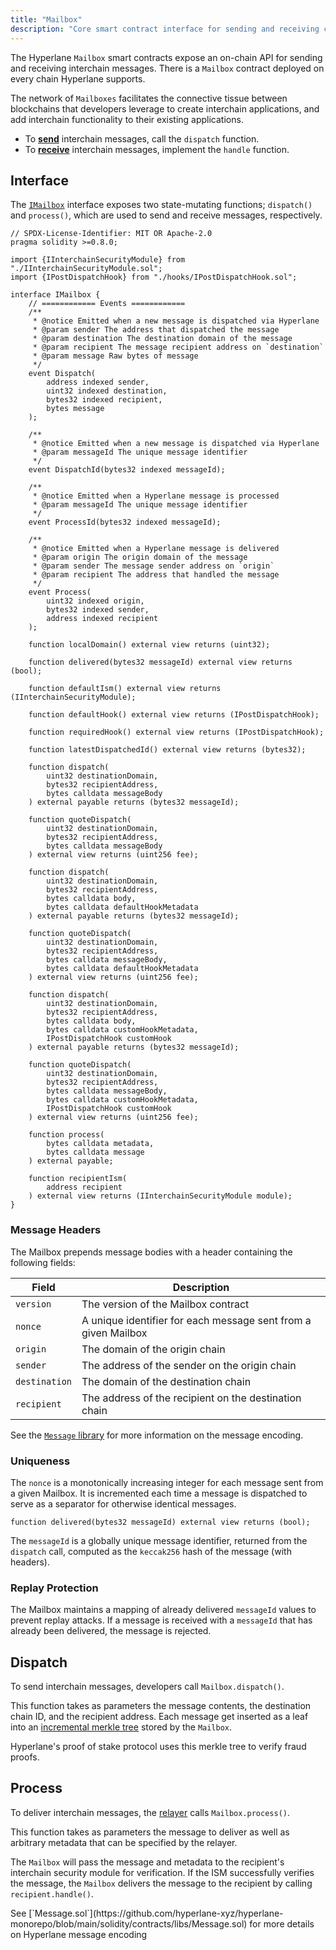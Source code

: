 ```yaml
---
title: "Mailbox"
description: "Core smart contract interface for sending and receiving cross-chain messages in Hyperlane"
---
```



The Hyperlane `Mailbox` smart contracts expose an on-chain API for sending and receiving interchain messages. There is a `Mailbox` contract deployed on every chain Hyperlane supports.

The network of `Mailboxes` facilitates the connective tissue between blockchains that developers leverage to create interchain applications, and add interchain functionality to their existing applications.

<SimpleMessagingDiagram />

- To [**send**](/docs/reference/messaging/send) interchain messages, call the `dispatch` function.
- To [**receive**](/docs/reference/messaging/receive) interchain messages, implement the `handle` function.

## Interface

The [`IMailbox`](https://github.com/hyperlane-xyz/hyperlane-monorepo/blob/main/solidity/contracts/interfaces/IMailbox.sol) interface exposes two state-mutating functions; `dispatch()` and `process()`, which are used to send and receive messages, respectively.

<Accordion title="IMailbox Interface">

```solidity
// SPDX-License-Identifier: MIT OR Apache-2.0
pragma solidity >=0.8.0;

import {IInterchainSecurityModule} from "./IInterchainSecurityModule.sol";
import {IPostDispatchHook} from "./hooks/IPostDispatchHook.sol";

interface IMailbox {
    // ============ Events ============
    /**
     * @notice Emitted when a new message is dispatched via Hyperlane
     * @param sender The address that dispatched the message
     * @param destination The destination domain of the message
     * @param recipient The message recipient address on `destination`
     * @param message Raw bytes of message
     */
    event Dispatch(
        address indexed sender,
        uint32 indexed destination,
        bytes32 indexed recipient,
        bytes message
    );

    /**
     * @notice Emitted when a new message is dispatched via Hyperlane
     * @param messageId The unique message identifier
     */
    event DispatchId(bytes32 indexed messageId);

    /**
     * @notice Emitted when a Hyperlane message is processed
     * @param messageId The unique message identifier
     */
    event ProcessId(bytes32 indexed messageId);

    /**
     * @notice Emitted when a Hyperlane message is delivered
     * @param origin The origin domain of the message
     * @param sender The message sender address on `origin`
     * @param recipient The address that handled the message
     */
    event Process(
        uint32 indexed origin,
        bytes32 indexed sender,
        address indexed recipient
    );

    function localDomain() external view returns (uint32);

    function delivered(bytes32 messageId) external view returns (bool);

    function defaultIsm() external view returns (IInterchainSecurityModule);

    function defaultHook() external view returns (IPostDispatchHook);

    function requiredHook() external view returns (IPostDispatchHook);

    function latestDispatchedId() external view returns (bytes32);

    function dispatch(
        uint32 destinationDomain,
        bytes32 recipientAddress,
        bytes calldata messageBody
    ) external payable returns (bytes32 messageId);

    function quoteDispatch(
        uint32 destinationDomain,
        bytes32 recipientAddress,
        bytes calldata messageBody
    ) external view returns (uint256 fee);

    function dispatch(
        uint32 destinationDomain,
        bytes32 recipientAddress,
        bytes calldata body,
        bytes calldata defaultHookMetadata
    ) external payable returns (bytes32 messageId);

    function quoteDispatch(
        uint32 destinationDomain,
        bytes32 recipientAddress,
        bytes calldata messageBody,
        bytes calldata defaultHookMetadata
    ) external view returns (uint256 fee);

    function dispatch(
        uint32 destinationDomain,
        bytes32 recipientAddress,
        bytes calldata body,
        bytes calldata customHookMetadata,
        IPostDispatchHook customHook
    ) external payable returns (bytes32 messageId);

    function quoteDispatch(
        uint32 destinationDomain,
        bytes32 recipientAddress,
        bytes calldata messageBody,
        bytes calldata customHookMetadata,
        IPostDispatchHook customHook
    ) external view returns (uint256 fee);

    function process(
        bytes calldata metadata,
        bytes calldata message
    ) external payable;

    function recipientIsm(
        address recipient
    ) external view returns (IInterchainSecurityModule module);
}
```

</Accordion>

### Message Headers

The Mailbox prepends message bodies with a header containing the following fields:

| **Field**     | **Description**                                                |
| ------------- | -------------------------------------------------------------- |
| `version`     | The version of the Mailbox contract                            |
| `nonce`       | A unique identifier for each message sent from a given Mailbox |
| `origin`      | The domain of the origin chain                                 |
| `sender`      | The address of the sender on the origin chain                  |
| `destination` | The domain of the destination chain                            |
| `recipient`   | The address of the recipient on the destination chain          |

See the [`Message` library](/docs/reference/messaging/send) for more information on the message encoding.

### Uniqueness

The `nonce` is a monotonically increasing integer for each message sent from a given Mailbox. It is incremented each time a message is dispatched to serve as a separator for otherwise identical messages.

<CodeGroup>

```solidity Solidity
function delivered(bytes32 messageId) external view returns (bool);
```

</CodeGroup>

The `messageId` is a globally unique message identifier, returned from the `dispatch` call, computed as the `keccak256` hash of the message (with headers).

### Replay Protection

The Mailbox maintains a mapping of already delivered `messageId` values to prevent replay attacks. If a message is received with a `messageId` that has already been delivered, the message is rejected.

## Dispatch

To send interchain messages, developers call `Mailbox.dispatch()`.

This function takes as parameters the message contents, the destination chain ID, and the recipient address. Each message get inserted as a leaf into an [incremental merkle tree](https://medium.com/@josephdelong/ethereum-2-0-deposit-merkle-tree-13ec8404ca4f) stored by the `Mailbox`.

Hyperlane's proof of stake protocol uses this merkle tree to verify fraud proofs.

## Process

To deliver interchain messages, the [relayer](/docs/protocol/agents/relayer) calls `Mailbox.process()`.

This function takes as parameters the message to deliver as well as arbitrary metadata that can be specified by the relayer.

The `Mailbox` will pass the message and metadata to the recipient's interchain security module for verification. If the ISM successfully verifies the message, the `Mailbox` delivers the message to the recipient by calling `recipient.handle()`.

<Note>
  See
  [`Message.sol`](https://github.com/hyperlane-xyz/hyperlane-monorepo/blob/main/solidity/contracts/libs/Message.sol)
  for more details on Hyperlane message encoding
</Note>
